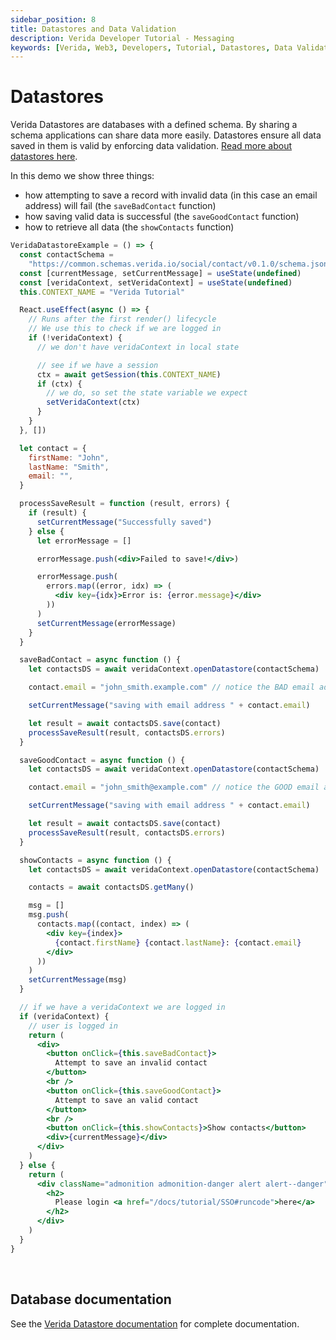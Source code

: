 ```yaml
---
sidebar_position: 8
title: Datastores and Data Validation
description: Verida Developer Tutorial - Messaging
keywords: [Verida, Web3, Developers, Tutorial, Datastores, Data Validation]
---
```


# Datastores

Verida Datastores are databases with a defined schema. By sharing a schema applications can share data more easily.
Datastores ensure all data saved in them is valid by enforcing data validation. [Read more about datastores here](/client-sdk/data.md#opening-datastores).

In this demo we show three things:

- how attempting to save a record with invalid data (in this case an email address) will fail (the `saveBadContact` function)
- how saving valid data is successful (the `saveGoodContact` function)
- how to retrieve all data (the `showContacts` function)

```jsx live
VeridaDatastoreExample = () => {
  const contactSchema =
    "https://common.schemas.verida.io/social/contact/v0.1.0/schema.json"
  const [currentMessage, setCurrentMessage] = useState(undefined)
  const [veridaContext, setVeridaContext] = useState(undefined)
  this.CONTEXT_NAME = "Verida Tutorial"

  React.useEffect(async () => {
    // Runs after the first render() lifecycle
    // We use this to check if we are logged in
    if (!veridaContext) {
      // we don't have veridaContext in local state

      // see if we have a session
      ctx = await getSession(this.CONTEXT_NAME)
      if (ctx) {
        // we do, so set the state variable we expect
        setVeridaContext(ctx)
      }
    }
  }, [])

  let contact = {
    firstName: "John",
    lastName: "Smith",
    email: "",
  }

  processSaveResult = function (result, errors) {
    if (result) {
      setCurrentMessage("Successfully saved")
    } else {
      let errorMessage = []

      errorMessage.push(<div>Failed to save!</div>)

      errorMessage.push(
        errors.map((error, idx) => (
          <div key={idx}>Error is: {error.message}</div>
        ))
      )
      setCurrentMessage(errorMessage)
    }
  }

  saveBadContact = async function () {
    let contactsDS = await veridaContext.openDatastore(contactSchema)

    contact.email = "john_smith.example.com" // notice the BAD email address

    setCurrentMessage("saving with email address " + contact.email)

    let result = await contactsDS.save(contact)
    processSaveResult(result, contactsDS.errors)
  }

  saveGoodContact = async function () {
    let contactsDS = await veridaContext.openDatastore(contactSchema)

    contact.email = "john_smith@example.com" // notice the GOOD email address

    setCurrentMessage("saving with email address " + contact.email)

    let result = await contactsDS.save(contact)
    processSaveResult(result, contactsDS.errors)
  }

  showContacts = async function () {
    let contactsDS = await veridaContext.openDatastore(contactSchema)

    contacts = await contactsDS.getMany()

    msg = []
    msg.push(
      contacts.map((contact, index) => (
        <div key={index}>
          {contact.firstName} {contact.lastName}: {contact.email}
        </div>
      ))
    )
    setCurrentMessage(msg)
  }

  // if we have a veridaContext we are logged in
  if (veridaContext) {
    // user is logged in
    return (
      <div>
        <button onClick={this.saveBadContact}>
          Attempt to save an invalid contact
        </button>
        <br />
        <button onClick={this.saveGoodContact}>
          Attempt to save an valid contact
        </button>
        <br />
        <button onClick={this.showContacts}>Show contacts</button>
        <div>{currentMessage}</div>
      </div>
    )
  } else {
    return (
      <div className="admonition admonition-danger alert alert--danger">
        <h2>
          Please login <a href="/docs/tutorial/SSO#runcode">here</a>
        </h2>
      </div>
    )
  }
}
```

<!-- this is a target so we can link to the end of the code block -->

<a name="runcode">&nbsp;</a>

## Database documentation

See the [Verida Datastore documentation](/client-sdk/data.md) for complete documentation.
